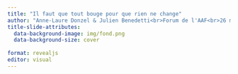 ```yaml
---
title: "Il faut que tout bouge pour que rien ne change"
author: "Anne-Laure Donzel & Julien Benedetti<br>Forum de l'AAF<br>26 mars 2025"
title-slide-attributes:
  data-background-image: img/fond.png
  data-background-size: cover
  
format: revealjs
editor: visual
---
```


# {background-image="img/page2.png" background-size="contain"}

# {background-image="img/page3.png" background-size="contain"}

# {background-image="img/page4.png" background-size="contain"}

# {background-image="img/page5.png" background-size="contain"}

# {background-image="img/page6.png" background-size="contain"}

# {background-image="img/page7.png" background-size="contain"}

# {background-image="img/page8.png" background-size="contain"}

# {background-image="img/page9.png" background-size="contain"}

# {background-image="img/page10.png" background-size="contain"}

# {background-image="img/page11.png" background-size="contain"}

# {background-image="img/page12.png" background-size="contain"}

# {background-image="img/page13.png" background-size="contain"}

# {background-image="img/page14.png" background-size="contain"}

# {background-image="img/page15.png" background-size="contain"}

# {background-image="img/page16.png" background-size="contain"}

# {background-image="img/page17.png" background-size="contain"}

# {background-image="img/page18.png" background-size="contain"}